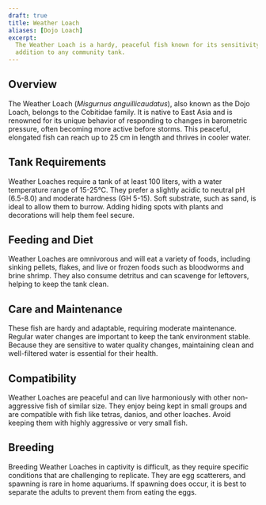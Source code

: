 ```yaml
---
draft: true
title: Weather Loach
aliases: [Dojo Loach]
excerpt:
  The Weather Loach is a hardy, peaceful fish known for its sensitivity to weather changes, making it a fascinating
  addition to any community tank.
---
```


## Overview

The Weather Loach (_Misgurnus anguillicaudatus_), also known as the Dojo Loach, belongs to the Cobitidae family. It is
native to East Asia and is renowned for its unique behavior of responding to changes in barometric pressure, often
becoming more active before storms. This peaceful, elongated fish can reach up to 25 cm in length and thrives in cooler
water.

## Tank Requirements

Weather Loaches require a tank of at least 100 liters, with a water temperature range of 15-25°C. They prefer a slightly
acidic to neutral pH (6.5-8.0) and moderate hardness (GH 5-15). Soft substrate, such as sand, is ideal to allow them to
burrow. Adding hiding spots with plants and decorations will help them feel secure.

## Feeding and Diet

Weather Loaches are omnivorous and will eat a variety of foods, including sinking pellets, flakes, and live or frozen
foods such as bloodworms and brine shrimp. They also consume detritus and can scavenge for leftovers, helping to keep
the tank clean.

## Care and Maintenance

These fish are hardy and adaptable, requiring moderate maintenance. Regular water changes are important to keep the tank
environment stable. Because they are sensitive to water quality changes, maintaining clean and well-filtered water is
essential for their health.

## Compatibility

Weather Loaches are peaceful and can live harmoniously with other non-aggressive fish of similar size. They enjoy being
kept in small groups and are compatible with fish like tetras, danios, and other loaches. Avoid keeping them with highly
aggressive or very small fish.

## Breeding

Breeding Weather Loaches in captivity is difficult, as they require specific conditions that are challenging to
replicate. They are egg scatterers, and spawning is rare in home aquariums. If spawning does occur, it is best to
separate the adults to prevent them from eating the eggs.
